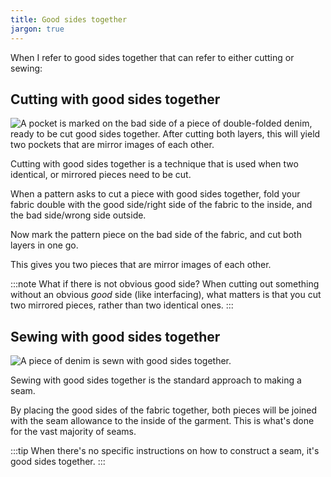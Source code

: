 ```yaml
---
title: Good sides together
jargon: true
---
```


When I refer to good sides together that can refer to either cutting or sewing:

## Cutting with good sides together

![A pocket is marked on the bad side of a piece of double-folded denim, ready
to be cut good sides together. After cutting both layers, this will yield two
pockets that are mirror images of each other.](cutting-good-sides-together.jpg 'A pocket is marked on the bad side of a piece of double-folded denim, ready to
be cut good sides together. After cutting both layers, this will yield two
pockets that are mirror images of each other')

Cutting with good sides together is a technique that is used when two
identical, or mirrored pieces need to be cut.

When a pattern asks to cut a piece with good sides together, fold your fabric
double with the good side/right side of the fabric to the inside, and the bad
side/wrong side outside.

Now mark the pattern piece on the bad side of the fabric, and cut both layers
in one go.

This gives you two pieces that are mirror images of each other.

:::note What if there is not obvious good side?
When cutting out something without an obvious _good_ side (like interfacing),
what matters is that you cut two mirrored pieces, rather than two identical
ones.
:::

## Sewing with good sides together

![A piece of denim is sewn with good sides
together.](sewing-good-sides-together.jpg 'A piece of denim is sewn with good
sides together')

Sewing with good sides together is the standard approach to making a seam.

By placing the good sides of the fabric together, both pieces will be joined
with the seam allowance to the inside of the garment. This is what's done for
the vast majority of seams.

:::tip
When there's no specific instructions on how to construct a seam, it's good sides together.
:::
